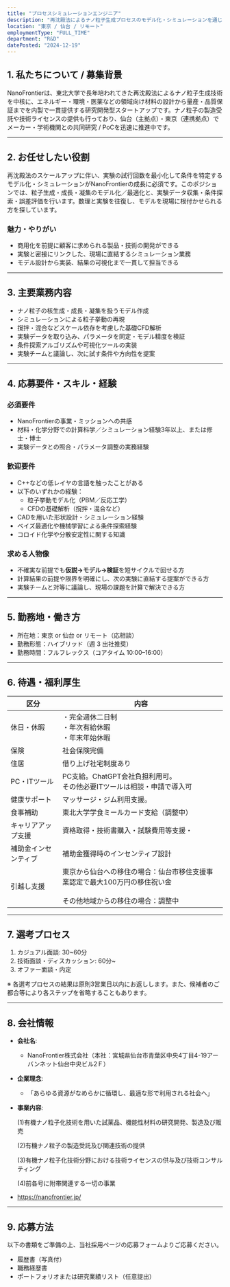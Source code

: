 ```yaml
---
title: "プロセスシミュレーションエンジニア"
description: "再沈殿法によるナノ粒子生成プロセスのモデル化・シミュレーションを通じて、実験の効率化と商用化を推進するポジション"
location: "東京 / 仙台 / リモート"
employmentType: "FULL_TIME"
department: "R&D"
datePosted: "2024-12-19"
---
```


## 1. 私たちについて / 募集背景

NanoFrontierは、東北大学で長年培われてきた再沈殿法によるナノ粒子生成技術を中核に、エネルギー・環境・医薬などの領域向け材料の設計から量産・品質保証までを内製で一貫提供する研究開発型スタートアップです。ナノ粒子の製造受託や技術ライセンスの提供も行っており、仙台（主拠点）・東京（連携拠点）でメーカー・学術機関との共同研究 / PoCを迅速に推進中です。

---

## 2. **お任せしたい役割**

再沈殿法のスケールアップに伴い、実験の試行回数を最小化して条件を特定するモデル化・シミュレーションがNanoFrontierの成長に必須です。このポジションでは、粒子生成・成長・凝集のモデル化／最適化と、実験データ収集・条件探索・誤差評価を行います。数理と実験を往復し、モデルを現場に根付かせられる方を探しています。

### 魅力・やりがい

- 商用化を前提に顧客に求められる製品・技術の開発ができる
- 実験と密接にリンクした、現場に直結するシミュレーション業務
- モデル設計から実装、結果の可視化まで一貫して担当できる

---

## 3. 主要業務内容

- ナノ粒子の核生成・成長・凝集を扱うモデル作成
- シミュレーションによる粒子挙動の再現
- 撹拌・混合などスケール依存を考慮した基礎CFD解析
- 実験データを取り込み、パラメータを同定・モデル精度を検証
- 条件探索アルゴリズムや可視化ツールの実装
- 実験チームと議論し、次に試す条件や方向性を提案

---

## 4. 応募要件・スキル・経験

### 必須要件

- NanoFrontierの事業・ミッションへの共感
- 材料・化学分野での計算科学／シミュレーション経験3年以上、または修士・博士
- 実験データとの照合・パラメータ調整の実務経験

### 歓迎要件

- C++などの低レイヤの言語を触ったことがある
- 以下のいずれかの経験：
    - 粒子挙動モデル化（PBM／反応工学）
    - CFDの基礎解析（撹拌・混合など）
- CADを用いた形状設計・シミュレーション経験
- ベイズ最適化や機械学習による条件探索経験
- コロイド化学や分散安定性に関する知識

### 求める人物像

- 不確実な前提でも**仮説→モデル→検証**を短サイクルで回せる方
- 計算結果の前提や限界を明確にし、次の実験に直結する提案ができる方
- 実験チームと対等に議論し、現場の課題を計算で解決できる方

---

## 5. 勤務地・働き方

- 所在地：東京 or 仙台 or リモート（応相談）
- 勤務形態：ハイブリッド（週 3 出社推奨）
- 勤務時間：フルフレックス（コアタイム 10:00–16:00）

---

## 6. 待遇・福利厚生

| 区分 | 内容 |
| --- | --- |
| 休日・休暇 | ・完全週休二日制<br/>・年次有給休暇<br/>・年末年始休暇 |
| 保険 | 社会保険完備 |
| 住居 | 借り上げ社宅制度あり |
| PC・ITツール | PC支給。ChatGPT会社負担利用可。<br/>その他必要ITツールは相談・申請で導入可 |
| 健康サポート | マッサージ・ジム利用支援。 |
| 食事補助 | 東北大学学食ミールカード支給（調整中） |
| キャリアアップ支援 | 資格取得・技術書購入・試験費用等支援・ |
| 補助金インセンティブ | 補助金獲得時のインセンティブ設計 |
| 引越し支援 | 東京から仙台への移住の場合：仙台市移住支援事業認定で最大100万円の移住祝い金<br/><br/>その他地域からの移住の場合：調整中 |

---

## 7. 選考プロセス

1. カジュアル面談: 30~60分
2. 技術面談・ディスカッション: 60分~
3. オファー面談・内定

※ 各選考プロセスの結果は原則3営業日以内にお返しします。また、候補者のご都合等により各ステップを省略することもあります。

---

## 8. 会社情報

- **会社名**:
    - NanoFrontier株式会社（本社：宮城県仙台市青葉区中央4丁目4-19アーバンネット仙台中央ビル2Ｆ）
- **企業理念**:
    - 「あらゆる資源がなめらかに循環し、最適な形で利用される社会へ」
- **事業内容**:
    
    (1)有機ナノ粒子化技術を用いた試薬品、機能性材料の研究開発、製造及び販売
    
    (2)有機ナノ粒子の製造受託及び関連技術の提供
    
    (3)有機ナノ粒子化技術分野における技術ライセンスの供与及び技術コンサルティング
    
    (4)前各号に附帯関連する一切の事業
    
- https://nanofrontier.jp/

---

## 9. 応募方法

以下の書類をご準備の上、当社採用ページの応募フォームよりご応募ください。

- 履歴書（写真付）
- 職務経歴書
- ポートフォリオまたは研究業績リスト（任意提出）
